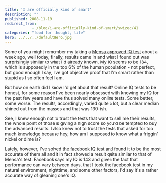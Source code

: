 ```yaml
---
title: 'I are officially kind of smart'
description: ""
published: 2008-11-19
redirect_from: 
            - /blog/i-are-officially-kind-of-smart/swizec/41
categories: "food for thought, life"
hero: ../../../defaultHero.jpg
---
```

Some of you might remember my taking a [Mensa approved IQ test](http://swizec.com/blog/took-iq-test-found-problem/2/388) about a week ago, well today, finally, results came in and what I found out was surprisingiy similar to what I&#x27;d already known. My IQ seems to be 134, which is supposedly in the top 6% of the human population - not perfect, but good enough I say, I&#x27;ve got objective proof that I&#x27;m smart rather than stupid as I so often feel I am.

But how on earth did I know I&#x27;d get about that result? Online IQ tests to be honest, for some reason I&#x27;ve been nearly obsessed with knowing my IQ for the past few years and have thus solved many online tests. Some better, some worse. The results, accordingly, varied quite a lot, but a clear median shined out from the masses and that was 130-ish.

See, I knew enough not to trust the tests that want to sell me their results, the whole point of those is giving a high score so you&#x27;d be tempted to buy the advanced results. I also knew not to trust the tests that asked for too much knowledge because hey, how am I supposed to know what a friggin&#x27; nickel or dime is?

Lately, however, I&#x27;ve solved [the facebook IQ test](http://apps.facebook.com/advancediqtest/) and found it to be the most accurate of them all and it in fact showed a result quite similar to that of Mensa&#x27;s test. Facebook says my IQ is 143 and given the fact that performance can vary between days, that I took the facebook test in my natural environment, nighttime, and some other factors, I&#x27;d say it&#x27;s a rather accurate way of gleaning one&#x27;s IQ.